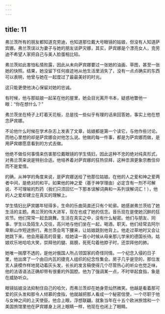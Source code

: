 ```yaml
---
---
---
```

title: 11
---



弗兰茨所有的朋友都知道克劳迪，也知道那位戴大号眼镜的姑娘，但没有人知道萨宾娜。弗兰茨误以为妻子与她的朋友谈萨灾娜，其实，萨宾娜是个漂亮女人，克劳迪不希望人家把自己与美人脸蛋相比较。

弗兰茨如此害怕私情败露，因此从未向萨宾娜要过一张她的油画、草图，甚至一张她的快照。结果，她没留下任何痕迹地从他生活里消失了，没有一点点确实的东西可以表明，他曾与她在一起度过了最最美好的时光。

这只能更使他决心保留对她的忠诚。

有时候，他与那姑娘一起呆在他的屋里，她会目光离开书本，疑惑地瞥他一眼：“你在想什么？”

弗兰茨坐在椅子上盯着天花板，总是找一些似乎有理的话来回答她，事实上他在想念萨宾娜。

不论他什么时候在学术杂志上发表了文章，姑娘都是第一个读它，与他作些讨论。而他心里想的却是萨宾娜会对他怎么说。他做的每一件事，都是为萨宾娜而做，是用萨宾娜愿意看到的方式去做。

他绝不做任何事情来伤害那位戴眼镜的学生情妇，因此这种不忠的绝对纯真形式，对弗兰茨来说是特别合适。他培养着对萨宾娜的狂热崇拜，这种祟湃更象宗教信仰而不是爱情。

的确，从神学的角度来说，是萨宾娜送给了他那位姑娘。在他的人之爱和神之爱两者中间，是绝对的和平。如果他的神之爱（基于神学理由）必定含有一剂不可解说、不可理喻的烈药（我们只须回忆一下那本误解词典和一系列误解词汇！），他的人之爱却建立在真实的理解上。

学生情妇比萨宾娜年轻得多，生命的乐曲简直还只有个轮廓。她感谢弗兰茨给了她生活的主题。弗兰茨的伟大进军，现在也成了她的信念。音乐现在是使她沉醉的狂欢节。他们常常一起去跳舞。生活在真实之中，没有什么秘密。他们与朋友、同事、学生以及陌生人交往，高兴地与他们坐在一起，喝酒，职天。他们经常去阿尔卑斯山作短途旅行。弗兰茨会弯下腰来，让姑娘跳到他背上。他走过草地时又会让她跳下来。他会用最高的音量，给她读一首小时候从母亲那儿学来的德国长待。姑娘欢乐地哈哈大笑，崇拜他的腿、肩膀，死死勾着他脖子时，还崇拜他的肺。

她唯一揣摩不透的，是他对俄国人所占领国家的奇怪同情。一个纪念入侵的日子里，他出席了一个由日内瓦的捷克人组织的纪念性集会。房子几乎是空的，那位发言人装模作样地晃动着灰头发，长长的发言稿使得几个尽管热心的听众也觉乏味，他的法语语法正确却带有很重的外国腔。他为了强调某一点，不时举起食指，象是在威胁听众。

眼镜姑娘没法抑制住自己的哈欠，而弗兰茨却在她身旁灿然微笑。他越是看着那可爱的灰头发和那令人倾慕的食指，他就越把那人看成一个秘密信使，一个尽职于他与女神之间的上天使臣。他合上眼，浮想联翩。就象当年在十五个欧洲旅馆和一个美国旅馆里他在萨宾娜身上闭上眼睛一样，他现在也闭上了眼睛。